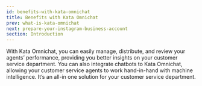 ```yaml
---
id: benefits-with-kata-omnichat
title: Benefits with Kata Omnichat
prev: what-is-kata-omnichat
next: prepare-your-instagram-business-account
section: Introduction
---
```


With Kata Omnichat, you can easily manage, distribute, and review your agents’ performance, providing you better insights on your customer service department. You can also integrate chatbots to Kata Omnichat, allowing your customer service agents to work hand-in-hand with machine intelligence. It’s an all-in one solution for your customer service department.
